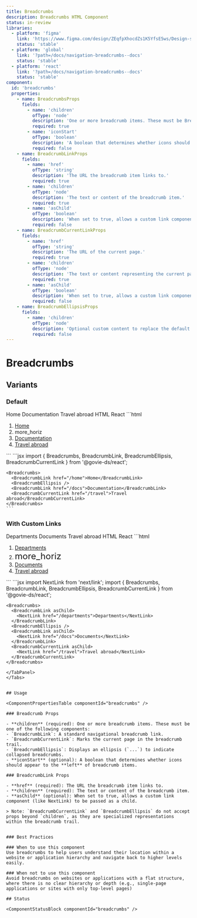 ```yaml
---
title: Breadcrumbs
description: Breadcrumbs HTML Component
status: in-review
libraries:
  - platform: 'figma'
    link: 'https://www.figma.com/design/ZEqfpXhocdZs1K5YfsE5ws/Design-system?node-id=3109-2186'
    status: 'stable'
  - platform: 'global'
    link: '?path=/docs/navigation-breadcrumbs--docs'
    status: 'stable'
  - platform: 'react'
    link: '?path=/docs/navigation-breadcrumbs--docs'
    status: 'stable'
component:
  id: 'breadcrumbs'
  properties:
    - name: BreadcrumbsProps
      fields:
        - name: 'children'
          ofType: 'node'
          description: 'One or more breadcrumb items. These must be BreadcrumbLink, BreadcrumbCurrentLink, or BreadcrumbEllipsis components.'
          required: true
        - name: 'iconStart'
          ofType: 'boolean'
          description: 'A boolean that determines whether icons should appear to the left of breadcrumb items.'
          required: false
    - name: BreadcrumbLinkProps
      fields:
        - name: 'href'
          ofType: 'string'
          description: 'The URL the breadcrumb item links to.'
          required: true
        - name: 'children'
          ofType: 'node'
          description: 'The text or content of the breadcrumb item.'
          required: true
        - name: 'asChild'
          ofType: 'boolean'
          description: 'When set to true, allows a custom link component (like NextLink) to be passed as a child.'
          required: false
    - name: BreadcrumbCurrentLinkProps
      fields:
        - name: 'href'
          ofType: 'string'
          description: 'The URL of the current page.'
          required: true
        - name: 'children'
          ofType: 'node'
          description: 'The text or content representing the current page.'
          required: true
        - name: 'asChild'
          ofType: 'boolean'
          description: 'When set to true, allows a custom link component to be passed as a child.'
          required: false
    - name: BreadcrumbEllipsisProps
      fields:
        - name: 'children'
          ofType: 'node'
          description: 'Optional custom content to replace the default ellipsis.'
          required: false
---
```


# Breadcrumbs

## Variants

### Default

<ComponentContainer>
  <Breadcrumbs>
    <BreadcrumbLink href="/home">Home</BreadcrumbLink>
    <BreadcrumbEllipsis />
    <BreadcrumbLink href="/docs">Documentation</BreadcrumbLink>
    <BreadcrumbCurrentLink href="/travel">Travel abroad</BreadcrumbCurrentLink>
  </Breadcrumbs>
</ComponentContainer>

<Tabs id="tab1">
  <TabList>
    <TabItem value="tab11" checked>HTML</TabItem>
    <TabItem value="tab13">React</TabItem>
  </TabList>
  <TabPanel value="tab11">
  ```html
   <nav aria-label="Breadcrumbs" class="gi-breadcrumbs">
      <ol role="list">
        <li role="listitem">
          <a href="/home" class="gi-link gi-link-inherit" aria-label="Home page">Home</a>
        </li>
            <li role="listitem">
              <div aria-hidden="true">
                  <span class="material-symbols-outlined gi-gray-700">more_horiz</span>
              </div>
            </li>
        <li role="listitem">
          <a href="/docs" class="gi-link gi-link-inherit" aria-label="Documentation page">Documentation</a>
        </li>
        <li role="listitem">
          <a href="/travel" class="gi-link gi-link-inherit" aria-label="Travel page" aria-current="page">Travel abroad</a>
        </li>
      </ol>
    </nav>
  ```
  </TabPanel>
  <TabPanel value="tab13">
  ```jsx
    import { Breadcrumbs, BreadcrumbLink, BreadcrumbEllipsis, BreadcrumbCurrentLink } from '@govie-ds/react';

    <Breadcrumbs>
      <BreadcrumbLink href="/home">Home</BreadcrumbLink>
      <BreadcrumbEllipsis />
      <BreadcrumbLink href="/docs">Documentation</BreadcrumbLink>
      <BreadcrumbCurrentLink href="/travel">Travel abroad</BreadcrumbCurrentLink>
    </Breadcrumbs>
    ```

</TabPanel>
</Tabs>

### With Custom Links

<ComponentContainer>
  <Breadcrumbs>
    <BreadcrumbLink asChild>
      <NextLink href="/departments">Departments</NextLink>
    </BreadcrumbLink>
    <BreadcrumbEllipsis />
    <BreadcrumbLink asChild>
      <NextLink href="/docs">Documents</NextLink>
    </BreadcrumbLink>
    <BreadcrumbCurrentLink asChild>
      <NextLink href="/travel">Travel abroad</NextLink>
    </BreadcrumbCurrentLink>
  </Breadcrumbs>
</ComponentContainer>

<Tabs id="tab100">
  <TabList>
    <TabItem value="tab110" checked>HTML</TabItem>
    <TabItem value="tab130">React</TabItem>
  </TabList>
  <TabPanel value="tab110">
  ```html
    <nav aria-label="Breadcrumbs" class="gi-breadcrumbs">
      <ol role="list">
          <li role="listitem"><a class="gi-link gi-link-inherit gi-text-sm gi-breadcrumbs-link " href="/departments/">Departments</a></li>
          <li role="listitem">
            <div aria-hidden="true"><span data-testid="govie-icon" role="presentation" class="gi-block material-symbols-outlined gi-text-gray-700" style="font-size:24px;font-variation-settings:'FILL' 0, 'wght' 400, 'GRAD' 0, 'opsz' 24px">more_horiz</span></div>
          </li>
          <li role="listitem"><a class="gi-link gi-link-inherit gi-text-sm gi-breadcrumbs-link " href="/docs/">Documents</a></li>
          <li role="listitem"><a aria-current="page" class="gi-link gi-link-inherit gi-text-sm gi-breadcrumbs-link " href="/travel/">Travel abroad</a></li>
      </ol>
    </nav>
```

  </TabPanel>
  <TabPanel value="tab130">
  ```jsx
    import NextLink from 'next/link';
    import { Breadcrumbs, BreadcrumbLink, BreadcrumbEllipsis, BreadcrumbCurrentLink } from '@govie-ds/react';

    <Breadcrumbs>
      <BreadcrumbLink asChild>
        <NextLink href="/departments">Departments</NextLink>
      </BreadcrumbLink>
      <BreadcrumbEllipsis />
      <BreadcrumbLink asChild>
        <NextLink href="/docs">Documents</NextLink>
      </BreadcrumbLink>
      <BreadcrumbCurrentLink asChild>
        <NextLink href="/travel">Travel abroad</NextLink>
      </BreadcrumbCurrentLink>
    </Breadcrumbs>

```
</TabPanel>
</Tabs>


## Usage

<ComponentPropertiesTable componentId="breadcrumbs" />

### Breadcrumb Props

- **children** (required): One or more breadcrumb items. These must be one of the following components:
- `BreadcrumbLink`: A standard navigational breadcrumb link.
- `BreadcrumbCurrentLink`: Marks the current page in the breadcrumb trail.
- `BreadcrumbEllipsis`: Displays an ellipsis (`...`) to indicate collapsed breadcrumbs.
- **iconStart** (optional): A boolean that determines whether icons should appear to the **left** of breadcrumb items.

### BreadcrumbLink Props

- **href** (required): The URL the breadcrumb item links to.
- **children** (required): The text or content of the breadcrumb item.
- **asChild** (optional): When set to true, allows a custom link component (like NextLink) to be passed as a child.

> Note: `BreadcrumbCurrentLink` and `BreadcrumbEllipsis` do not accept props beyond `children`, as they are specialized representations within the breadcrumb trail.


### Best Practices

### When to use this component
Use breadcrumbs to help users understand their location within a website or application hierarchy and navigate back to higher levels easily.

### When not to use this component
Avoid breadcrumbs on websites or applications with a flat structure, where there is no clear hierarchy or depth (e.g., single-page applications or sites with only top-level pages)

## Status

<ComponentStatusBlock componentId="breadcrumbs" />
